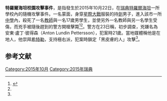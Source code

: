 {{命名}}
{{Infobox civilian attack
| title       = 特羅爾海坦校園攻擊事件
| partof      =
| image       = 安東·盧丁·彼得森.jpg
| image_size  = 
| alt         = 
| caption     = 兇手案發前與不知情學生合影所留下的照片
| map         =
| map_size    =
| map_alt     =
| map_caption =
| location    = 瑞典[[特羅爾海坦|特羅爾海坦]]市克洛南（Kronan）中學
| target      = 黑皮膚的人<ref name=cna20151023>{{cite news|title=瑞典校園攻擊 凶手崇拜希特勒|url=http://www.cna.com.tw/news/aopl/201510230415-1.aspx|accessdate=2015-10-23|agency=[[中央社|中央社]]|date=2015-10-23|archive-date=2016-05-31|archive-url=https://web.archive.org/web/20160531182705/http://www.cna.com.tw/news/aopl/201510230415-1.aspx|dead-url=no}}</ref>
| coordinates = {{Coord|58|16|9|N|12|18|20|E|region:SE|display=inline}}
| date        = {{start date|2015|10|22|df=y}}
| time        = 
| timezone    = 
| type        = [[謀殺|謀殺]]
| fatalities  = 4 (包括兇手)
| injuries    = 1
| victims     = 
| perp = 安東·盧丁·彼得森（Anton Lundin Pettersson）
| susperps    = 
| weapons      = [[劍|劍]]
| numparts    = 
| dfens       = 
| motive      = 種族歧視
| website     = 
}}

'''特羅爾海坦校園攻擊事件'''，是指發生於2015年10月22日，在[[瑞典|瑞典]][[特羅爾海坦|特羅爾海坦]]一所學校內的隨機攻擊事件。一名蒙面，身穿[[星際大戰|星際大戰]]服裝的持[[劍|劍]]男子，進入該市一所[[中學|中學]]內，殺死了一名[[教師|教師]]與一名17歲男學生，並使另外一名教師與另一名學生受傷，而兇手被隨後趕到的警方開槍擊斃<ref name=bbc-zh>{{cite news|author1=編譯：晧宇/責編：高毅|title=瑞典校園兇手有「種族主義動機」|url=http://www.bbc.com/zhongwen/trad/world/2015/10/151023_sweden_attack_racism|accessdate=2015-10-23|agency=[[BBC中文網|BBC中文網]]|date=2015-10-23|archive-date=2015-10-25|archive-url=https://web.archive.org/web/20151025080142/http://www.bbc.com/zhongwen/trad/world/2015/10/151023_sweden_attack_racism|dead-url=no}}</ref><ref name=cna20151023 />。警方在23日稱，初步調查，兇嫌名為安東·盧丁·彼得森（Anton Lundin Pettersson），犯案時21歲。當地媒體稱他是在地人，他崇拜[[希特勒|希特勒]]，支持極右派，犯案時鎖定「黑皮膚的人」攻擊<ref name=cna20151023 />。

==参考文献==
{{reflist}}
{{Portalbar|瑞典|犯罪|2010年代}}
{{瑞典小作品}}

[[Category:2015年10月|Category:2015年10月]]
[[Category:2015年瑞典|Category:2015年瑞典]]